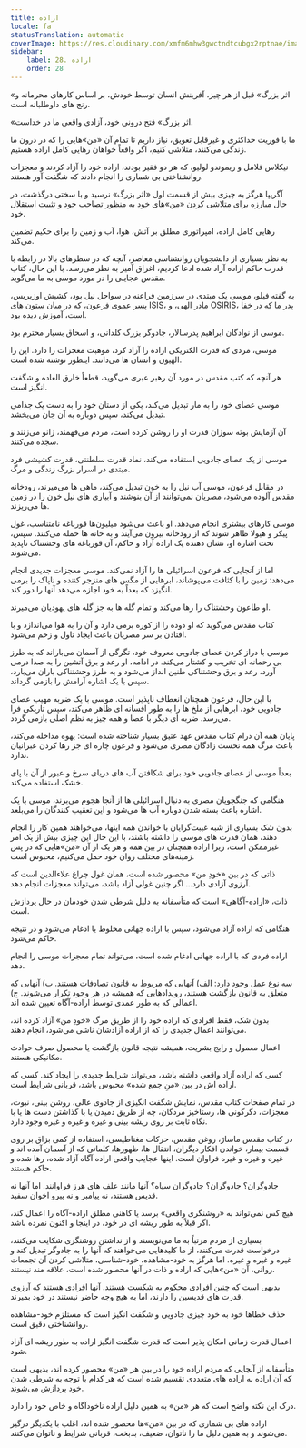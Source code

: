 ```yaml
---
title: اراده
locale: fa
statusTranslation: automatic
coverImage: https://res.cloudinary.com/xmfm6mhw3gwctndtcubgx2rptnae/image/upload/v1740468922/small_cover_tratado_de_psicologia_revolucionaria_a4c0dca4e0.webp
sidebar:
    label: 28. اراده
    order: 28
---
```

«اثر بزرگ» قبل از هر چیز، آفرینش انسان توسط خودش، بر اساس کارهای محرمانه و رنج های داوطلبانه است.

«اثر بزرگ» فتح درونی خود، آزادی واقعی ما در خداست.

ما با فوریت حداکثری و غیرقابل تعویق، نیاز داریم تا تمام آن «من»هایی را که در درون ما زندگی می‌کنند، متلاشی کنیم، اگر واقعاً خواهان رهایی کامل اراده هستیم.

نیکلاس فلامل و ریموندو لولیو، که هر دو فقیر بودند، اراده خود را آزاد کردند و معجزات روانشناختی بی شماری را انجام دادند که شگفت آور هستند.

آگریپا هرگز به چیزی بیش از قسمت اول «اثر بزرگ» نرسید و با سختی درگذشت، در حال مبارزه برای متلاشی کردن «من»های خود به منظور تصاحب خود و تثبیت استقلال خود.

رهایی کامل اراده، امپراتوری مطلق بر آتش، هوا، آب و زمین را برای حکیم تضمین می‌کند.

به نظر بسیاری از دانشجویان روانشناسی معاصر، آنچه که در سطرهای بالا در رابطه با قدرت حاکم اراده آزاد شده ادعا کردیم، اغراق آمیز به نظر می‌رسد. با این حال، کتاب مقدس عجایبی را در مورد موسی به ما می‌گوید.

به گفته فیلو، موسی یک مبتدی در سرزمین فراعنه در سواحل نیل بود، کشیش اوزیریس، پسر عموی فرعون، که در میان ستون های ISIS، مادر الهی، و OSIRIS، پدر ما که در خفا است، آموزش دیده بود.

موسی از نوادگان ابراهیم پدرسالار، جادوگر بزرگ کلدانی، و اسحاق بسیار محترم بود.

موسی، مردی که قدرت الکتریکی اراده را آزاد کرد، موهبت معجزات را دارد. این را الهیون و انسان ها می‌دانند. اینطور نوشته شده است.

هر آنچه که کتب مقدس در مورد آن رهبر عبری می‌گوید، قطعاً خارق العاده و شگفت انگیز است.

موسی عصای خود را به مار تبدیل می‌کند، یکی از دستان خود را به دست یک جذامی تبدیل می‌کند، سپس دوباره به آن جان می‌بخشد.

آن آزمایش بوته سوزان قدرت او را روشن کرده است، مردم می‌فهمند، زانو می‌زنند و سجده می‌کنند.

موسی از یک عصای جادویی استفاده می‌کند، نماد قدرت سلطنتی، قدرت کشیشی فرد مبتدی در اسرار بزرگ زندگی و مرگ.

در مقابل فرعون، موسی آب نیل را به خون تبدیل می‌کند، ماهی ها می‌میرند، رودخانه مقدس آلوده می‌شود، مصریان نمی‌توانند از آن بنوشند و آبیاری های نیل خون را در زمین ها می‌ریزند.

موسی کارهای بیشتری انجام می‌دهد. او باعث می‌شود میلیون‌ها قورباغه نامتناسب، غول پیکر و هیولا ظاهر شوند که از رودخانه بیرون می‌آیند و به خانه ها حمله می‌کنند. سپس، تحت اشاره او، نشان دهنده یک اراده آزاد و حاکم، آن قورباغه های وحشتناک ناپدید می‌شوند.

اما از آنجایی که فرعون اسرائیلی ها را آزاد نمی‌کند. موسی معجزات جدیدی انجام می‌دهد: زمین را با کثافت می‌پوشاند، ابرهایی از مگس های منزجر کننده و ناپاک را برمی انگیزد که بعداً به خود اجازه می‌دهد آنها را دور کند.

او طاعون وحشتناک را رها می‌کند و تمام گله ها به جز گله های یهودیان می‌میرند.

کتاب مقدس می‌گوید که او دوده را از کوره برمی دارد و آن را به هوا می‌اندازد و با افتادن بر سر مصریان باعث ایجاد تاول و زخم می‌شود.

موسی با دراز کردن عصای جادویی معروف خود، تگرگی از آسمان می‌باراند که به طرز بی رحمانه ای تخریب و کشتار می‌کند. در ادامه، او رعد و برق آتشین را به صدا درمی آورد، رعد و برق وحشتناکی طنین انداز می‌شود و به طرز وحشتناکی باران می‌بارد، سپس با یک اشاره آرامش را بازمی گرداند.

با این حال، فرعون همچنان انعطاف ناپذیر است. موسی با یک ضربه مهیب عصای جادویی خود، ابرهایی از ملخ ها را به طور افسانه ای ظاهر می‌کند، سپس تاریکی فرا می‌رسد. ضربه ای دیگر با عصا و همه چیز به نظم اصلی بازمی گردد.

پایان همه آن درام کتاب مقدس عهد عتیق بسیار شناخته شده است: یهوه مداخله می‌کند، باعث مرگ همه نخست زادگان مصری می‌شود و فرعون چاره ای جز رها کردن عبرانیان ندارد.

بعداً موسی از عصای جادویی خود برای شکافتن آب های دریای سرخ و عبور از آن با پای خشک استفاده می‌کند.

هنگامی که جنگجویان مصری به دنبال اسرائیلی ها از آنجا هجوم می‌برند، موسی با یک اشاره باعث بسته شدن دوباره آب ها می‌شود و این تعقیب کنندگان را می‌بلعد.

بدون شک بسیاری از شبه غیبت‌گرایان با خواندن همه اینها، می‌خواهند همین کار را انجام دهند، همان قدرت های موسی را داشته باشند، با این حال این چیزی بیش از یک امر غیرممکن است، زیرا اراده همچنان در بین همه و هر یک از آن «من»هایی که در پس زمینه‌های مختلف روان خود حمل می‌کنیم، محبوس است.

ذاتی که در بین «خودِ من» محصور شده است، همان غول چراغ علاءالدین است که آرزوی آزادی دارد... اگر چنین غولی آزاد باشد، می‌تواند معجزات انجام دهد.

ذات، «اراده-آگاهی» است که متأسفانه به دلیل شرطی شدن خودمان در حال پردازش است.

هنگامی که اراده آزاد می‌شود، سپس با اراده جهانی مخلوط یا ادغام می‌شود و در نتیجه حاکم می‌شود.

اراده فردی که با اراده جهانی ادغام شده است، می‌تواند تمام معجزات موسی را انجام دهد.

سه نوع عمل وجود دارد: الف) آنهایی که مربوط به قانون تصادفات هستند. ب) آنهایی که متعلق به قانون بازگشت هستند، رویدادهایی که همیشه در هر وجود تکرار می‌شوند. ج) اعمالی که به طور عمدی توسط اراده-آگاه تعیین شده اند.

بدون شک، فقط افرادی که اراده خود را از طریق مرگ «خودِ من» آزاد کرده اند، می‌توانند اعمال جدیدی را که از اراده آزادشان ناشی می‌شود، انجام دهند.

اعمال معمول و رایج بشریت، همیشه نتیجه قانون بازگشت یا محصول صرف حوادث مکانیکی هستند.

کسی که اراده آزاد واقعی داشته باشد، می‌تواند شرایط جدیدی را ایجاد کند. کسی که اراده اش در بین «منِ جمع شده» محبوس باشد، قربانی شرایط است.

در تمام صفحات کتاب مقدس، نمایش شگفت انگیزی از جادوی عالی، روشن بینی، نبوت، معجزات، دگرگونی ها، رستاخیز مردگان، چه از طریق دمیدن یا با گذاشتن دست ها یا با نگاه ثابت بر روی ریشه بینی و غیره و غیره و غیره وجود دارد.

در کتاب مقدس ماساژ، روغن مقدس، حرکات مغناطیسی، استفاده از کمی بزاق بر روی قسمت بیمار، خواندن افکار دیگران، انتقال ها، ظهورها، کلماتی که از آسمان آمده اند و غیره و غیره و غیره فراوان است. اینها عجایب واقعی اراده آگاه آزاد شده، رها شده و حاکم هستند.

جادوگران؟ جادوگران؟ جادوگران سیاه؟ آنها مانند علف های هرز فراوانند. اما آنها نه قدیس هستند، نه پیامبر و نه پیرو اخوان سفید.

هیچ کس نمی‌تواند به «روشنگری واقعی» برسد یا کاهنی مطلق اراده-آگاه را اعمال کند، اگر قبلاً به طور ریشه ای در خود، در اینجا و اکنون نمرده باشد.

بسیاری از مردم مرتباً به ما می‌نویسند و از نداشتن روشنگری شکایت می‌کنند، درخواست قدرت می‌کنند، از ما کلیدهایی می‌خواهند که آنها را به جادوگر تبدیل کند و غیره و غیره و غیره. اما هرگز به خود-مشاهده، خود-شناسی، متلاشی کردن آن تجمعات روانی، آن «من»هایی که اراده و ذات در آنها محصور شده است، علاقه مند نیستند.

بدیهی است که چنین افرادی محکوم به شکست هستند. آنها افرادی هستند که آرزوی قدرت های قدیسین را دارند، اما به هیچ وجه حاضر نیستند در خود بمیرند.

حذف خطاها خود به خود چیزی جادویی و شگفت انگیز است که مستلزم خود-مشاهده روانشناختی دقیق است.

اعمال قدرت زمانی امکان پذیر است که قدرت شگفت انگیز اراده به طور ریشه ای آزاد شود.

متأسفانه از آنجایی که مردم اراده خود را در بین هر «من» محصور کرده اند، بدیهی است که آن اراده به اراده های متعددی تقسیم شده است که هر کدام با توجه به شرطی شدن خود پردازش می‌شوند.

درک این نکته واضح است که هر «من» به همین دلیل اراده ناخودآگاه و خاص خود را دارد.

اراده های بی شماری که در بین «من»ها محصور شده اند، اغلب با یکدیگر درگیر می‌شوند و به همین دلیل ما را ناتوان، ضعیف، بدبخت، قربانی شرایط و ناتوان می‌کنند.

